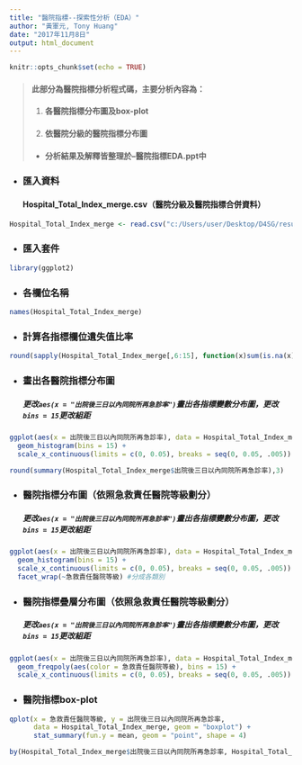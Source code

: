 ```yaml
---
title: "醫院指標--探索性分析（EDA）"
author: "黃軍元, Tony Huang"
date: "2017年11月8日"
output: html_document
---
```


```r
knitr::opts_chunk$set(echo = TRUE)
```

> #### __此部分為醫院指標分析程式碼，主要分析內容為：__
1. #### 各醫院指標分布圖及box-plot
2. #### 依醫院分級的醫院指標分布圖
* #### __分析結果及解釋皆整理於--醫院指標EDA.ppt中__

- ### __匯入資料__
#### Hospital_Total_Index_merge.csv（醫院分級及醫院指標合併資料） 
```r
Hospital_Total_Index_merge <- read.csv("c:/Users/user/Desktop/D4SG/result/醫院指標-EDA/Hospital_Total_Index_merge.csv", header = TRUE)
```

- ### __匯入套件__

```r
library(ggplot2)
```

- ### __各欄位名稱__
```r
names(Hospital_Total_Index_merge)
```

- ### __計算各指標欄位遺失值比率__
```r
round(sapply(Hospital_Total_Index_merge[,6:15], function(x)sum(is.na(x)))/279,digits=3)
```

- ### __畫出各醫院指標分布圖__
##### __更改`aes(x = "出院後三日以內同院所再急診率")`畫出各指標變數分布圖，更改`bins = 15`更改組距__
```r
ggplot(aes(x = 出院後三日以內同院所再急診率), data = Hospital_Total_Index_merge) + 
  geom_histogram(bins = 15) + 
  scale_x_continuous(limits = c(0, 0.05), breaks = seq(0, 0.05, .005)) 
```

```r
round(summary(Hospital_Total_Index_merge$出院後三日以內同院所再急診率),3)
```


- ### __醫院指標分布圖（依照急救責任醫院等級劃分）__
##### __更改`aes(x = "出院後三日以內同院所再急診率")`畫出各指標變數分布圖，更改`bins = 15`更改組距__
```r
ggplot(aes(x = 出院後三日以內同院所再急診率), data = Hospital_Total_Index_merge) + 
  geom_histogram(bins = 15) + 
  scale_x_continuous(limits = c(0, 0.05), breaks = seq(0, 0.05, .005)) +       #將超過0.5視為離群值 
  facet_wrap(~急救責任醫院等級) #分成各類別
```

- ### __醫院指標疊層分布圖（依照急救責任醫院等級劃分）__
##### __更改`aes(x = "出院後三日以內同院所再急診率")`畫出各指標變數分布圖，更改`bins = 15`更改組距__
```r
ggplot(aes(x = 出院後三日以內同院所再急診率), data = Hospital_Total_Index_merge) + 
  geom_freqpoly(aes(color = 急救責任醫院等級), bins = 15) + 
  scale_x_continuous(limits = c(0, 0.05), breaks = seq(0, 0.05, .005)) 
```

- ### __醫院指標box-plot__
```r
qplot(x = 急救責任醫院等級, y = 出院後三日以內同院所再急診率,
      data = Hospital_Total_Index_merge, geom = "boxplot") +
      stat_summary(fun.y = mean, geom = "point", shape = 4)
```

```r
by(Hospital_Total_Index_merge$出院後三日以內同院所再急診率, Hospital_Total_Index_merge$急救責任醫院等級, summary)
```
